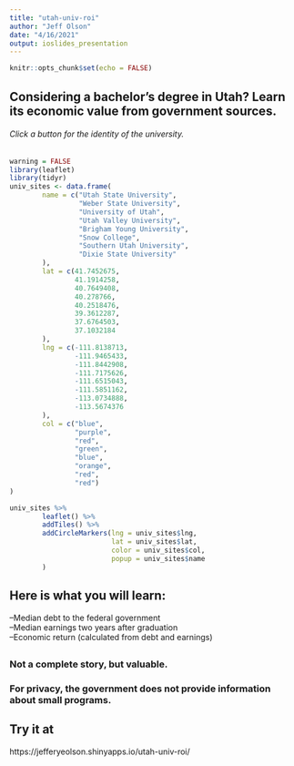 ```yaml
---
title: "utah-univ-roi"
author: "Jeff Olson"
date: "4/16/2021"
output: ioslides_presentation
---
```


```r
knitr::opts_chunk$set(echo = FALSE)
```
## Considering a bachelor’s degree in Utah? Learn its economic value from government sources. 

###### Click a button for the identity of the university.
```r
warning = FALSE
library(leaflet)
library(tidyr)
univ_sites <- data.frame(
        name = c("Utah State University",
                 "Weber State University",
                 "University of Utah",
                 "Utah Valley University",
                 "Brigham Young University",
                 "Snow College",
                 "Southern Utah University",
                 "Dixie State University"
        ),
        lat = c(41.7452675,
                41.1914258,
                40.7649408,
                40.278766,
                40.2518476,
                39.3612287,
                37.6764503,
                37.1032184
        ),
        lng = c(-111.8138713,
                -111.9465433,
                -111.8442908,
                -111.7175626,
                -111.6515043,
                -111.5851162,
                -113.0734888,
                -113.5674376
        ),
        col = c("blue",
                "purple",
                "red",
                "green",
                "blue",
                "orange",
                "red",
                "red")
)

univ_sites %>%
        leaflet() %>%
        addTiles() %>%
        addCircleMarkers(lng = univ_sites$lng,
                         lat = univ_sites$lat,
                         color = univ_sites$col, 
                         popup = univ_sites$name
        )

```

## Here is what you will learn:

--Median debt to the federal government  
--Median earnings two years after graduation  
--Economic return (calculated from debt and earnings) 

## 

### Not a complete story, but valuable. 
### For privacy, the government does not provide information about small programs.

## Try it at 

https://jefferyeolson.shinyapps.io/utah-univ-roi/  
